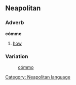 ==Neapolitan==
===Adverb===
'''cómme'''
#[[how]]

===Variation===
:[[cómmo]]

[[Category: Neapolitan language]]